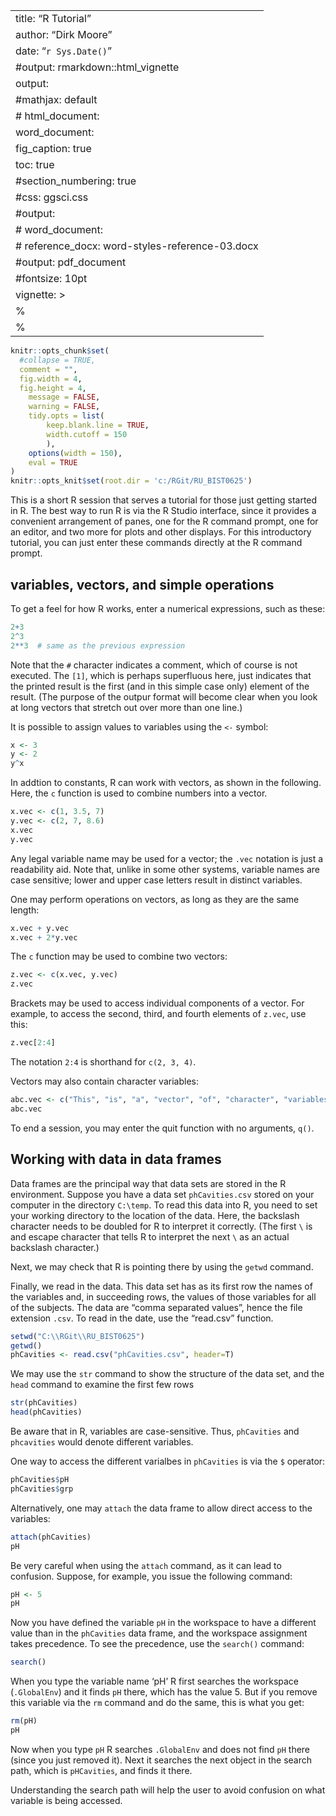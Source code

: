 
---
title: "R Tutorial"
author: "Dirk Moore"
date: "`r Sys.Date()`"
#output: rmarkdown::html_vignette
output:
  #mathjax:  default
  #  html_document:
  word_document:
  fig_caption:  true
  toc: true
#section_numbering: true
#css: ggsci.css
#output:
#  word_document:
#    reference_docx: word-styles-reference-03.docx
#output: pdf_document
#fontsize: 10pt
vignette: >
  %\VignetteIndexEntry{protlocassign}
  %\VignetteEngine{knitr::rmarkdown}
---

```r
knitr::opts_chunk$set(
  #collapse = TRUE,
  comment = "",
  fig.width = 4,
  fig.height = 4,
	message = FALSE,
	warning = FALSE,
	tidy.opts = list(
		keep.blank.line = TRUE,
		width.cutoff = 150
		),
	options(width = 150),
	eval = TRUE
)
knitr::opts_knit$set(root.dir = 'c:/RGit/RU_BIST0625')
```

This is a short R session that serves a tutorial for those just getting started in R. The best way to run R is via the R Studio interface, since it provides a convenient arrangement of panes, one for the R command prompt, one for an editor, and two more for plots and other displays. For this introductory tutorial, you can just enter these commands directly at the R command prompt.

## variables, vectors, and simple operations

To get a feel for how R works, enter a numerical expressions, such as these:

```r
2+3
2^3
2**3  # same as the previous expression
```

Note that the `#` character indicates a comment, which of course is not executed. The `[1]`, which is perhaps superfluous here, just indicates that the printed result is the first (and in this simple case only) element of the result. (The purpose of the outpur format will become clear when you look at long vectors that stretch out over more than one line.)

It is possible to assign values to variables using the `<-` symbol:

```r
x <- 3
y <- 2
y^x
```

In addtion to constants, R can work with vectors, as shown in the following. Here, the `c` function is used to combine numbers into a vector.

```r
x.vec <- c(1, 3.5, 7)
y.vec <- c(2, 7, 8.6)
x.vec
y.vec
```

Any legal variable name may be used for a vector; the `.vec` notation is just a readability aid. Note that, unlike in some other systems, variable names are case sensitive; lower and upper case letters result in distinct variables.

One may perform operations on vectors, as long as they are the same length:

```r
x.vec + y.vec
x.vec + 2*y.vec
```

The `c` function may be used to combine two vectors:

```r
z.vec <- c(x.vec, y.vec)
z.vec
```

Brackets may be used to access individual components of a vector. For example, to access the second, third, and fourth elements of `z.vec`, use this:

```r
z.vec[2:4]
```

The notation `2:4` is shorthand for `c(2, 3, 4)`.

Vectors may also contain character variables:

```r
abc.vec <- c("This", "is", "a", "vector", "of", "character", "variables")
abc.vec
```

To end a session, you may enter the quit function with no arguments, `q()`.

## Working with data in data frames

Data frames are the principal way that data sets are stored in the R environment. Suppose you have a data set `phCavities.csv` stored on your computer in the directory `C:\temp`. To read this data into R, you need to set your working directory to the location of the data. Here, the backslash character needs to be doubled for R to interpret it correctly. (The first `\` is and escape character that tells R to interpret the next `\` as an actual backslash character.)

Next, we may check that R is pointing there by using the `getwd` command.

Finally, we read in the data. This data set has as its first row the names of the variables and, in succeeding rows, the values of those variables for all of the subjects. The data are "comma separated values", hence the file extension `.csv`. To read in the date, use the "read.csv" function.

```r
setwd("C:\\RGit\\RU_BIST0625")
getwd()
phCavities <- read.csv("phCavities.csv", header=T)

```

We may use the `str` command to show the structure of the data set, and the `head` command to examine the first few rows

```r
str(phCavities)
head(phCavities)
```

Be aware that in R, variables are case-sensitive. Thus, `phCavities` and `phcavities` would denote different variables.

One way to access the different varialbes in `phCavities` is via the `$` operator:

```r
phCavities$pH
phCavities$grp
```

Alternatively, one may `attach` the data frame to allow direct access to the variables:

```r
attach(phCavities)
pH
```


Be very careful when using the `attach` command, as it can lead to confusion. Suppose, for example, you issue the following command:

```r
pH <- 5
pH
```

Now you have defined the variable `pH` in the workspace to have a different value than in the `phCavities` data frame, and the workspace assignment takes precedence. To see the precedence, use the `search()` command:

```r
search()
```

When you type the variable name 'pH' R first searches the workspace (`.GlobalEnv`) and it finds `pH` there, which has the value 5. But if you remove this variable via the `rm` command and do the same, this is what you get:

```r
rm(pH)
pH
```

Now when you type `pH` R searches `.GlobalEnv` and does not find `pH` there (since you just removed it). Next it searches the next object in the search path, which is `pHCavities`, and finds it there.

Understanding the search path will help the user to avoid confusion on what variable is being accessed.


